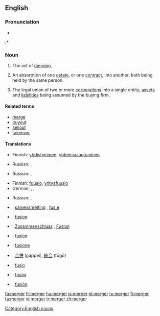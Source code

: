 ==English==

===Pronunciation===
* {{IPA|/ˈmɚdʒɝ/}}
:* {{rhymes|ɜː(r)dʒə(r)}}

===Noun===
{{en-noun}}

# The act of [[merge|merging]].
# {{legal}} An absorption of one [[estate]], or one [[contract]], into another, both being held by the same person.
# {{economics}} The legal union of two or more [[corporation]]s into a single entity, [[asset]]s and [[liability|liabilities]] being assumed by the buying firm.

====Related terms====
* [[merge]]
* [[buyout]]
* [[sellout]]
* [[takeover]]

====Translations====
{{trans-top|the act of merging}}
* Finnish: [[yhdistyminen]], [[yhteensulautuminen]]
{{trans-mid}}
* Russian: {{t|ru|слияние|n|sc=Cyrl|tr=slijánije}}, {{t|ru|поглощение|n|sc=Cyrl|tr=pogloš'énije}}
{{trans-bottom}}

{{trans-top|an absorption of one estate, or one contract}}
* Russian: {{t|ru|слияние|n|sc=Cyrl|tr=slijánije}}, {{t|ru|поглощение|n|sc=Cyrl|tr=pogloš'énije}}
{{trans-mid}}
{{trans-bottom}}

{{trans-top|the legal union of two or more corporations}}
* Finnish: [[fuusio]], [[yritysfuusio]]
* German: {{t|de|Fusion|f}}, {{t|de|Firmenzusammenschluss|m}}, {{t|de|Zusammenschluss}}
{{trans-mid}}
* Russian: {{t|ru|слияние|n|sc=Cyrl|tr=slijánije}}, {{t|ru|поглощение|n|sc=Cyrl|tr=pogloš'énije}}
{{trans-bottom}}

{{checktrans-top}}
* {{ttbc|Dutch}}: [[samensmelting]] {{f}}, [[fusie]] {{f}}
* {{ttbc|French}}: [[fusion]]
* {{ttbc|German}}: [[Zusammenschluss]] {{m}}, [[Fusion]] {{f}}
* {{ttbc|Interlingua}}: [[fusion]]
* {{ttbc|Italian}}: [[fusione]] {{f}}
{{checktrans-mid}}
* {{ttbc|Japanese}}: [[合併]] (gappei), [[統合]] (tōgō)
* {{ttbc|Latin}}: [[fusio]] {{f}}
* {{ttbc|Portuguese}}: [[fusão]] {{f}}
* {{ttbc|Spanish}}: [[fusión]] {{f}}
{{checktrans-bottom}}

[[Category:English nouns]]

[[fa:merger]]
[[fr:merger]]
[[hu:merger]]
[[ja:merger]]
[[pl:merger]]
[[ru:merger]]
[[fi:merger]]
[[ta:merger]]
[[vi:merger]]
[[tr:merger]]
[[zh:merger]]
